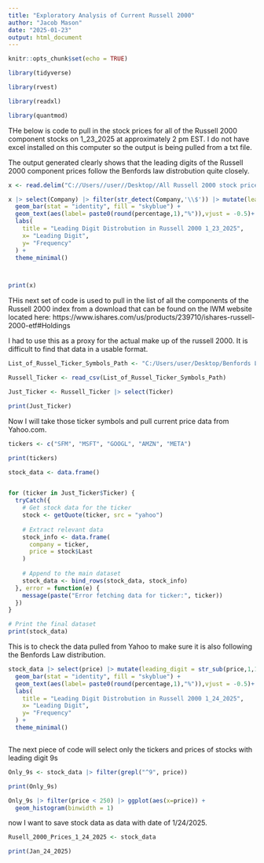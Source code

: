 ---
title: "Exploratory Analysis of Current Russell 2000"
author: "Jacob Mason"
date: "2025-01-23"
output: html_document
---

```{r setup, include=FALSE}
knitr::opts_chunk$set(echo = TRUE)
```


```{r}


library(tidyverse)

library(rvest)

library(readxl)

library(quantmod)

```



THe below is code to pull in the stock prices for all of the Russell 2000 component stocks on 1_23_2025 at approximately 2 pm EST.   I do not have excel installed on this computer so the output is being pulled from a txt file.  

The output generated clearly shows that the leading digits of the Russell 2000 component prices follow the Benfords law distrobution quite closely. 

```{r}

x <- read.delim("C://Users//user//Desktop//All Russell 2000 stock price 1_23_2025.txt", header = TRUE)

x |> select(Company) |> filter(str_detect(Company,'\\$')) |> mutate(leading_digit = str_sub(Company,2,2)) |> count(leading_digit) |> mutate(percentage = n/sum(n) *100) |> ggplot(aes(x = leading_digit, y = n)) + 
  geom_bar(stat = "identity", fill = "skyblue") +
  geom_text(aes(label= paste0(round(percentage,1),"%")),vjust = -0.5)+
  labs(
    title = "Leading Digit Distrobution in Russell 2000 1_23_2025",
    x= "Leading Digit",
    y= "Frequency"
  ) +
  theme_minimal()



print(x)

```



THis next set of code is used to pull in the list of all the components of the Russell 2000 index from a download that can be found on the IWM website located here:
https://www.ishares.com/us/products/239710/ishares-russell-2000-etf#Holdings

I had to use this as a proxy for the actual make up of the russell 2000.  It is difficult to find that data in a usable format. 
```{r}

List_of_Russel_Ticker_Symbols_Path <- "C:/Users/user/Desktop/Benfords Law/IWM_holdings (Russell 2000 Proxy).txt"

Russell_Ticker <- read_csv(List_of_Russel_Ticker_Symbols_Path)

Just_Ticker <- Russell_Ticker |> select(Ticker)

print(Just_Ticker)

```

Now I will take those ticker symbols and pull current price data from Yahoo.com.

```{r}

tickers <- c("SFM", "MSFT", "GOOGL", "AMZN", "META")

print(tickers)

stock_data <- data.frame()


for (ticker in Just_Ticker$Ticker) {
  tryCatch({
    # Get stock data for the ticker
    stock <- getQuote(ticker, src = "yahoo")
    
    # Extract relevant data
    stock_info <- data.frame(
      company = ticker, 
      price = stock$Last
    )
    
    # Append to the main dataset
    stock_data <- bind_rows(stock_data, stock_info)
  }, error = function(e) {
    message(paste("Error fetching data for ticker:", ticker))
  })
}

# Print the final dataset
print(stock_data)

```


This is to check the data pulled from Yahoo to make sure it is also following the Benfords Law distribution. 
```{r}

stock_data |> select(price) |> mutate(leading_digit = str_sub(price,1,1)) |> count(leading_digit) |> mutate(percentage = n/sum(n) *100) |> ggplot(aes(x = leading_digit, y = n)) + 
  geom_bar(stat = "identity", fill = "skyblue") +
  geom_text(aes(label= paste0(round(percentage,1),"%")),vjust = -0.5)+
  labs(
    title = "Leading Digit Distrobution in Russell 2000 1_24_2025",
    x= "Leading Digit",
    y= "Frequency"
  ) +
  theme_minimal()



```

The next piece of code will select only the tickers and prices of stocks with leading digit 9s
```{r}

Only_9s <- stock_data |> filter(grepl("^9", price))

print(Only_9s)

Only_9s |> filter(price < 250) |> ggplot(aes(x=price)) +
  geom_histogram(binwidth = 1)


```

now I want to save stock data as data with date of 1/24/2025.

```{r}

Rusell_2000_Prices_1_24_2025 <- stock_data

```



```{r}

print(Jan_24_2025)



```


